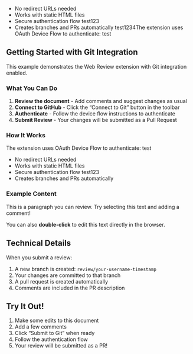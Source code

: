 - No redirect URLs needed
- Works with static HTML files
- Secure authentication flow test123
- Creates branches and PRs automatically test1234The extension uses OAuth Device Flow to authenticate\: test

## Getting Started with Git Integration

This example demonstrates the Web Review extension with Git integration enabled.

### What You Can Do

1. **Review the document** - Add comments and suggest changes as usual
2. **Connect to GitHub** - Click the "Connect to Git" button in the toolbar
3. **Authenticate** - Follow the device flow instructions to authenticate
4. **Submit Review** - Your changes will be submitted as a Pull Request

### How It Works

The extension uses OAuth Device Flow to authenticate\: test

- No redirect URLs needed
- Works with static HTML files
- Secure authentication flow test123
- Creates branches and PRs automatically

### Example Content

This is a paragraph you can review. Try selecting this text and adding a comment!

You can also **double-click** to edit this text directly in the browser.

## Technical Details

When you submit a review:

1. A new branch is created: `review/your-username-timestamp`
2. Your changes are committed to that branch
3. A pull request is created automatically
4. Comments are included in the PR description

## Try It Out!

1. Make some edits to this document
2. Add a few comments
3. Click "Submit to Git" when ready
4. Follow the authentication flow
5. Your review will be submitted as a PR!
